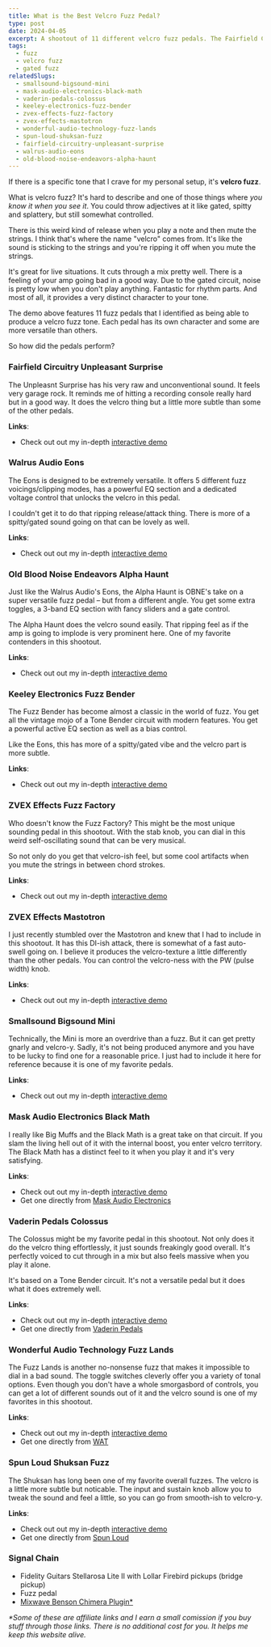 ```yaml
---
title: What is the Best Velcro Fuzz Pedal?
type: post
date: 2024-04-05
excerpt: A shootout of 11 different velcro fuzz pedals. The Fairfield Circuitry Unpleasant Surprise, Walrus Audio Eons, Old Blood Noise Endeavors Alpha Haunt, Keeley Electronics Fuzz Bender, ZVEX Effects Fuzz Factory, ZVEX Effects Mastotron, Smallsound Bigsound Mini, Mask Audio Electronics Black Math, Vaderin Pedals Colossus, Wonderful Audio Technology Fuzz Lands and Spun Loud Shuksan Fuzz.
tags:
  - fuzz
  - velcro fuzz
  - gated fuzz
relatedSlugs:
  - smallsound-bigsound-mini
  - mask-audio-electronics-black-math
  - vaderin-pedals-colossus
  - keeley-electronics-fuzz-bender
  - zvex-effects-fuzz-factory
  - zvex-effects-mastotron
  - wonderful-audio-technology-fuzz-lands
  - spun-loud-shuksan-fuzz
  - fairfield-circuitry-unpleasant-surprise
  - walrus-audio-eons
  - old-blood-noise-endeavors-alpha-haunt
---
```



If there is a specific tone that I crave for my personal setup, it's **velcro fuzz**.

What is velcro fuzz? It's hard to describe and one of those things where _you know it when you see it_. You could throw adjectives at it like gated, spitty and splattery, but still somewhat controlled.

There is this weird kind of release when you play a note and then mute the strings. I think that's where the name "velcro" comes from. It's like the sound is sticking to the strings and you're ripping it off when you mute the strings.

It's great for live situations. It cuts through a mix pretty well. There is a feeling of your amp going bad in a good way. Due to the gated circuit, noise is pretty low when you don't play anything. Fantastic for rhythm parts. And most of all, it provides a very distinct character to your tone.

The demo above features 11 fuzz pedals that I identified as being able to produce a velcro fuzz tone. Each pedal has its own character and some are more versatile than others.

So how did the pedals perform?

### Fairfield Circuitry Unpleasant Surprise

The Unpleasnt Surprise has his very raw and unconventional sound. It feels very garage rock. It reminds me of hitting a recording console really hard but in a good way. It does the velcro thing but a little more subtle than some of the other pedals.

**Links**:

<PartnerLinks
  slug="fairfield-circuitry-unpleasant-surprise"
  thomann="fairfield_circuitry_the_unpleasant_surprise"
  perfectCircuit="fairfield-circuitry-the-unpleasant-surprise"
/>

- Check out out my in-depth [interactive demo](/demos/fairfield-circuitry-unpleasant-surprise)

### Walrus Audio Eons

The Eons is designed to be extremely versatile. It offers 5 different fuzz voicings/clipping modes, has a powerful EQ section and a dedicated voltage control that unlocks the velcro in this pedal.

I couldn't get it to do that ripping release/attack thing. There is more of a spitty/gated sound going on that can be lovely as well.

**Links**:

<PartnerLinks
  slug="walrus-audio-eons"
  sweetwater="https://sweetwater.sjv.io/eK3A1X"
  thomann="walrus_audio_eons_fuzz"
/>

- Check out out my in-depth [interactive demo](/demos/walrus-audio-eons)

### Old Blood Noise Endeavors Alpha Haunt

Just like the Walrus Audio's Eons, the Alpha Haunt is OBNE's take on a super versatile fuzz pedal – but from a different angle. You get some extra toggles, a 3-band EQ section with fancy sliders and a gate control.

The Alpha Haunt does the velcro sound easily. That ripping feel as if the amp is going to implode is very prominent here. One of my favorite contenders in this shootout.

**Links**:

<PartnerLinks
  slug="old-blood-noise-endeavors-alpha-haunt"
  thomann="old_blood_noise_endeavors_alpha_haunt_21_fuzz"
  perfectCircuit="old-blood-noise-alpha-haunt"
/>

- Check out out my in-depth [interactive demo](/demos/old-blood-noise-endeavors-alpha-haunt)

### Keeley Electronics Fuzz Bender

The Fuzz Bender has become almost a classic in the world of fuzz. You get all the vintage mojo of a Tone Bender circuit with modern features. You get a powerful active EQ section as well as a bias control.

Like the Eons, this has more of a spitty/gated vibe and the velcro part is more subtle.

**Links**:

<PartnerLinks
  slug="keeley-electronics-fuzz-bender"
  sweetwater="https://sweetwater.sjv.io/R5A619"
  thomann="keeley_fuzz_bender"
/>

- Check out out my in-depth [interactive
  demo](/demos/keeley-electronics-fuzz-bender)

### ZVEX Effects Fuzz Factory

Who doesn't know the Fuzz Factory? This might be the most unique sounding pedal in this shootout. With the stab knob, you can dial in this weird self-oscillating sound that can be very musical.

So not only do you get that velcro-ish feel, but some cool artifacts when you mute the strings in between chord strokes.

**Links**:

<PartnerLinks
  slug="zvex-effects-fuzz-factory"
  thomann="zvex_fuzz_factory_vexter"
  perfectCircuit="zvex-fuzz-factory-vexter"
/>

- Check out out my in-depth [interactive demo](/demos/zvex-effects-fuzz-factory)

### ZVEX Effects Mastotron

I just recently stumbled over the Mastotron and knew that I had to include in this shootout. It has this DI-ish attack, there is somewhat of a fast auto-swell going on. I believe it produces the velcro-texture a little differently than the other pedals. You can control the velcro-ness with the PW (pulse width) knob.

**Links**:

<PartnerLinks
  slug="zvex-effects-mastotron"
  thomann="zvex_mastotron_vextron_serie"
  perfectCircuit="zvex-mastotron"
/>

- Check out out my in-depth [interactive demo](/demos/zvex-effects-mastotron)

### Smallsound Bigsound Mini

Technically, the Mini is more an overdrive than a fuzz. But it can get pretty gnarly and velcro-y. Sadly, it's not being produced anymore and you have to be lucky to find one for a reasonable price. I just had to include it here for reference because it is one of my favorite pedals.

**Links**:

- Check out out my in-depth [interactive demo](/demos/smallsound-bigsound-mini)

### Mask Audio Electronics Black Math

I really like Big Muffs and the Black Math is a great take on that circuit. If you slam the living hell out of it with the internal boost, you enter velcro territory. The Black Math has a distinct feel to it when you play it and it's very satisfying.

**Links**:

- Check out out my in-depth [interactive demo](/demos/mask-audio-electronics-black-math)
- Get one directly from [Mask Audio Electronics](https://maskaudioelectronics.com/collections/pedals/products/black-math)

### Vaderin Pedals Colossus

The Colossus might be my favorite pedal in this shootout. Not only does it do the velcro thing effortlessly, it just sounds freakingly good overall. It's perfectly voiced to cut through in a mix but also feels massive when you play it alone.

It's based on a Tone Bender circuit. It's not a versatile pedal but it does what it does extremely well.

**Links**:

- Check out out my in-depth [interactive demo](/demos/vaderin-pedals-colossus)
- Get one directly from [Vaderin Pedals](https://vaderin.com/shop/colossus/)

### Wonderful Audio Technology Fuzz Lands

The Fuzz Lands is another no-nonsense fuzz that makes it impossible to dial in a bad sound. The toggle switches cleverly offer you a variety of tonal options. Even though you don't have a whole smorgasbord of controls, you can get a lot of different sounds out of it and the velcro sound is one of my favorites in this shootout.

**Links**:

- Check out out my in-depth [interactive demo](/demos/wonderful-audio-technology-fuzz-lands)
- Get one directly from [WAT](https://www.wonderfulaudiotechnology.com/fuzz-lands)

### Spun Loud Shuksan Fuzz

The Shuksan has long been one of my favorite overall fuzzes. The velcro is a little more subtle but noticable. The input and sustain knob allow you to tweak the sound and feel a little, so you can go from smooth-ish to velcro-y.

**Links**:

- Check out out my in-depth [interactive demo](/demos/spun-loud-shuksan-fuzz)
- Get one directly from [Spun Loud](https://spunloud.com/products/shuksan-fuzz)

### Signal Chain

- Fidelity Guitars Stellarosa Lite II with Lollar Firebird pickups (bridge pickup)
- Fuzz pedal
- [Mixwave Benson Chimera Plugin\*](https://sweetwater.sjv.io/B0N2PL)

_\*Some of these are affiliate links and I earn a small comission if you buy stuff through those links. There is no additional cost for you. It helps me keep this website alive._

